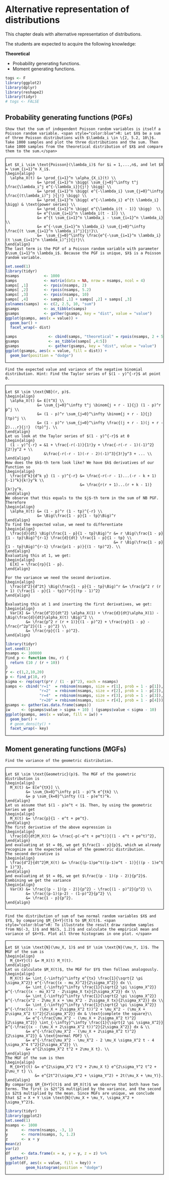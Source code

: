 # Alternative representation of distributions {#ard}

This chapter deals with alternative representation of distributions.

The students are expected to acquire the following knowledge:

**Theoretical**

- Probability generating functions.
- Moment generating functions.



<style>
.fold-btn { 
  float: right; 
  margin: 5px 5px 0 0;
}
.fold { 
  border: 1px solid black;
  min-height: 40px;
}
</style>

<script type="text/javascript">
$(document).ready(function() {
  $folds = $(".fold");
  $folds.wrapInner("<div class=\"fold-blck\">"); // wrap a div container around content
  $folds.prepend("<button class=\"fold-btn\">Unfold</button>");  // add a button
  $(".fold-blck").toggle();  // fold all blocks
  $(".fold-btn").on("click", function() {  // add onClick event
    $(this).text($(this).text() === "Fold" ? "Unfold" : "Fold");  // if the text equals "Fold", change it to "Unfold"or else to "Fold" 
    $(this).next(".fold-blck").toggle("linear");  // "swing" is the default easing function. This can be further customized in its speed or the overall animation itself.
  })
});
</script>


```r
togs <- F
library(ggplot2)
library(dplyr)
library(reshape2)
library(tidyr)
# togs <- FALSE
```

## Probability generating functions (PGFs)
```exercise
Show that the sum of independent Poisson random variables is itself a Poisson random variable. <span style="color:blue">R: Let $X$ be a sum of three Poisson distributions with $\lambda_i \in \{2, 5.2, 10\}$. Take 1000 samples and plot the three distributions and the sum. Then take 1000 samples from the theoretical distribution of $X$ and compare them to the sum.</span>

```

<div class="fold">
```solution
Let $X_i \sim \text{Poisson}(\lambda_i)$ for $i = 1,...,n$, and let $X = \sum_{i=1}^n X_i$.
\begin{align}
  \alpha_X(t) &= \prod_{i=1}^n \alpha_{X_i}(t) \\
              &= \prod_{i=1}^n \bigg( \sum_{j=0}^\infty t^j \frac{\lambda_i^j e^{-\lambda_i}}{j!} \bigg) \\
              &= \prod_{i=1}^n \bigg( e^{-\lambda_i} \sum_{j=0}^\infty \frac{(t\lambda_i)^j }{j!} \bigg) \\
              &= \prod_{i=1}^n \bigg( e^{-\lambda_i} e^{t \lambda_i} \bigg) & \text{power series} \\
              &= \prod_{i=1}^n \bigg( e^{\lambda_i(t - 1)} \bigg)  \\
              &= e^{\sum_{i=1}^n \lambda_i(t - 1)} \\
              &= e^{t \sum_{i=1}^n \lambda_i - \sum_{i=1}^n \lambda_i} \\
              &= e^{-\sum_{i=1}^n \lambda_i} \sum_{j=0}^\infty \frac{(t \sum_{i=1}^n \lambda_i)^j}{j!}\\
              &=  \sum_{j=0}^\infty \frac{e^{-\sum_{i=1}^n \lambda_i} (t \sum_{i=1}^n \lambda_i)^j}{j!}\\
\end{align}
The last term is the PGF of a Poisson random variable with parameter $\sum_{i=1}^n \lambda_i$. Because the PGF is unique, $X$ is a Poisson random variable.

```
```r
set.seed(1)
library(tidyr)
nsamps           <- 1000
samps            <- matrix(data = NA, nrow = nsamps, ncol = 4)
samps[ ,1]       <- rpois(nsamps, 2)
samps[ ,2]       <- rpois(nsamps, 5.2)
samps[ ,3]       <- rpois(nsamps, 10)
samps[ ,4]       <- samps[ ,1] + samps[ ,2] + samps[ ,3]
colnames(samps)  <- c(2, 2.5, 10, "sum")
gsamps           <- as_tibble(samps)
gsamps           <- gather(gsamps, key = "dist", value = "value")
ggplot(gsamps, aes(x = value)) +
  geom_bar() +
  facet_wrap(~ dist)

samps              <- cbind(samps, "theoretical" = rpois(nsamps, 2 + 5.2 + 10))
gsamps             <- as_tibble(samps[ ,4:5])
gsamps             <- gather(gsamps, key = "dist", value = "value")
ggplot(gsamps, aes(x = value, fill = dist)) +
  geom_bar(position = "dodge")

```
</div>

```exercise
Find the expected value and variance of the negative binomial distribution. Hint: Find the Taylor series of $(1 - y)^{-r}$ at point 0.

```

<div class="fold">
```solution
Let $X \sim \text{NB}(r, p)$. 
\begin{align}
  \alpha_X(t) &= E[t^X] \\
              &= \sum_{j=0}^\infty t^j \binom{j + r - 1}{j} (1 - p)^r p^j \\
              &= (1 - p)^r \sum_{j=0}^\infty \binom{j + r - 1}{j}  (tp)^j \\
              &= (1 - p)^r \sum_{j=0}^\infty \frac{(j + r - 1)(j + r - 2)...r}{j!}  (tp)^j. \\
\end{align}
Let us look at the Taylor series of $(1 - y)^{-r}$ at 0
\begin{align}
  (1 - y)^{-r} = &1 + \frac{-r(-1)}{1!}y + \frac{-r(-r - 1)(-1)^2}{2!}y^2 + \\
                 &\frac{-r(-r - 1)(-r - 2)(-1)^3}{3!}y^3 + ... \\
\end{align}
How does the $k$-th term look like? We have $k$ derivatives of our function so
\begin{align}
  \frac{d^k}{d^k y} (1 - y)^{-r} &= \frac{-r(-r - 1)...(-r - k + 1)(-1)^k}{k!}y^k \\
                                 &= \frac{r(r + 1)...(r + k - 1)}{k!}y^k.
\end{align}
We observe that this equals to the $j$-th term in the sum of NB PGF. Therefore
\begin{align}
  \alpha_X(t) &= (1 - p)^r (1 - tp)^{-r} \\
              &= \Big(\frac{1 - p}{1 - tp}\Big)^r
\end{align}
To find the expected value, we need to differentiate
\begin{align}
  \frac{d}{dt} \Big(\frac{1 - p}{1 - tp}\Big)^r &= r \Big(\frac{1 - p}{1 - tp}\Big)^{r-1} \frac{d}{dt} \frac{1 - p}{1 - tp} \\
                                                &= r \Big(\frac{1 - p}{1 - tp}\Big)^{r-1} \frac{p(1 - p)}{(1 - tp)^2}. \\
\end{align}
Evaluating this at 1, we get:
\begin{align}
  E[X] = \frac{rp}{1 - p}.
\end{align}
  
For the variance we need the second derivative.
\begin{align}
  \frac{d^2}{d^2t} \Big(\frac{1 - p}{1 - tp}\Big)^r &= \frac{p^2 r (r + 1) (\frac{1 - p}{1 - tp})^r}{(tp - 1)^2}
\end{align}

Evaluating this at 1 and inserting the first derivatives, we get:
\begin{align}
  Var[X] &= \frac{d^2}{dt^2} \alpha_X(1) + \frac{d}{dt}\alpha_X(1) - \Big(\frac{d}{dt}\alpha_X(t) \Big)^2 \\
         &= \frac{p^2 r (r + 1)}{(1 - p)^2} + \frac{rp}{1 - p} - \frac{r^2p^2}{(1 - p)^2} \\
         &= \frac{rp}{(1 - p)^2}.
\end{align}

```
```r
library(tidyr)
set.seed(1)
nsamps <- 100000
find_p <- function (mu, r) {
  return (10 / (r + 10))
}
r <- c(1,2,10,20)
p <- find_p(10, r)
sigma <- rep(sqrt(p*r / (1 - p)^2), each = nsamps)
samps <- cbind("r=1"  = rnbinom(nsamps, size = r[1], prob = 1 - p[1]),
               "r=2"  = rnbinom(nsamps, size = r[2], prob = 1 - p[2]),
               "r=4"  = rnbinom(nsamps, size = r[3], prob = 1 - p[3]),
               "r=20" = rnbinom(nsamps, size = r[4], prob = 1 - p[4]))
gsamps <- gather(as.data.frame(samps))
iw     <- (gsamps$value > sigma + 10) | (gsamps$value < sigma - 10)
ggplot(gsamps, aes(x = value, fill = iw)) +
  geom_bar() +
  # geom_density() +
  facet_wrap(~ key)
```
</div>

## Moment generating functions (MGFs)
```exercise
Find the variance of the geometric distribution.

```

<div class="fold">
```solution
Let $X \sim \text{Geometric}(p)$. The MGF of the geometric distribution is
\begin{align}
  M_X(t) &= E[e^{tX}] \\
         &= \sum_{k=0}^\infty p(1 - p)^k e^{tk} \\
         &= p \sum_{k=0}^\infty ((1 - p)e^t)^k.
\end{align}
Let us assume that $(1 - p)e^t < 1$. Then, by using the geometric series we get
\begin{align}
  M_X(t) &= \frac{p}{1 - e^t + pe^t}.
\end{align}
The first derivative of the above expression is
\begin{align}
  \frac{d}{dt}M_X(t) &= \frac{-p(-e^t + pe^t)}{(1 - e^t + pe^t)^2},
\end{align}
and evaluating at $t = 0$, we get $\frac{1 - p}{p}$, which we already recognize as the expected value of the geometric distribution.
The second derivative is
\begin{align}
  \frac{d^2}{dt^2}M_X(t) &= \frac{(p-1)pe^t((p-1)e^t - 1)}{((p - 1)e^t + 1)^3},
\end{align}
and evaluating at $t = 0$, we get $\frac{(p - 1)(p - 2)}{p^2}$. Combining we get the variance
\begin{align}
  Var(X) &= \frac{(p - 1)(p - 2)}{p^2} - \frac{(1 - p)^2}{p^2} \\
         &= \frac{(p-1)(p-2) - (1-p)^2}{p^2} \\
         &= \frac{1 - p}{p^2}.
\end{align}
```
</div>

```exercise
Find the distribution of sum of two normal random variables $X$ and $Y$, by comparing $M_{X+Y}(t)$ to $M_X(t)$. <span style="color:blue">R: To illustrate the result draw random samples from N$(-3, 1)$ and N$(5, 1.2)$ and calculate the empirical mean and variance of $X+Y$. Plot all three histograms in one plot. </span>

```

<div class="fold">
```solution
Let $X \sim \text{N}(\mu_X, 1)$ and $Y \sim \text{N}(\mu_Y, 1)$. The MGF of the sum is
\begin{align}
  M_{X+Y}(t) &= M_X(t) M_Y(t).
\end{align}
Let us calculate $M_X(t)$, the MGF for $Y$ then follows analogously.
\begin{align}
  M_X(t) &= \int_{-\infty}^\infty e^{tx} \frac{1}{\sqrt{2 \pi \sigma_X^2}} e^{-\frac{(x - mu_X)^2}{2\sigma_X^2}} dx \\
         &= \int_{-\infty}^\infty \frac{1}{\sqrt{2 \pi \sigma_X^2}} e^{-\frac{(x - mu_X)^2 - 2\sigma_X tx}{2\sigma_X^2}} dx \\
         &= \int_{-\infty}^\infty \frac{1}{\sqrt{2 \pi \sigma_X^2}} e^{-\frac{x^2 - 2\mu_X x + \mu_X^2 - 2\sigma_X tx}{2\sigma_X^2}} dx \\
         &= \int_{-\infty}^\infty \frac{1}{\sqrt{2 \pi \sigma_X^2}} e^{-\frac{(x - (\mu_X + 2\sigma_X^2 t))^2 + \mu_X^2 - (\mu_X + 2\sigma_X^2 t)^2}{2\sigma_X^2}} dx & \text{complete the square}\\
         &= e^{-\frac{\mu_X^2 - (\mu_X + 2\sigma_X^2 t)^2}{2\sigma_X^2}} \int_{-\infty}^\infty \frac{1}{\sqrt{2 \pi \sigma_X^2}} e^{-\frac{(x - (\mu_X + 2\sigma_X^2 t))^2}{2\sigma_X^2}} dx & \\
         &= e^{-\frac{\mu_X^2 - (\mu_X + 2\sigma_X^2 t)^2}{2\sigma_X^2}} & \text{normal PDF} \\
         &= e^{-\frac{\mu_X^2 - \mu_X^2 - 2 \mu_X \sigma_X^2 t - 4 \sigma_X^4 t^2}{2\sigma_X^2}} \\
         &= e^{2\sigma_X^2 t^2 + 2\mu_X t}. \\
\end{align}
The MGF of the sum is then
\begin{align}
  M_{X+Y}(t) &= e^{2\sigma_X^2 t^2 + 2\mu_X t} e^{2\sigma_Y^2 t^2 + 2\mu_Y t} \\
             &= e^{2t^2(\sigma_X^2 + \sigma_Y^2) + 2t(\mu_X + \mu_Y)}.
\end{align}
By comparing $M_{X+Y}(t)$ and $M_X(t)$ we observe that both have two terms. The first is $2t^2$ multiplied by the variance, and the second is $2t$ multiplied by the mean. Since MGFs are unique, we conclude that $Z = X + Y \sim \text{N}(\mu_X + \mu_Y, \sigma_X^2 + \sigma_Y^2)$.

```
```r
library(tidyr)
library(ggplot2)
set.seed(1)
nsamps <- 1000
x      <- rnorm(nsamps, -3, 1)
y      <- rnorm(nsamps, 5, 1.2)
z      <- x + y
mean(z)
var(z)
df     <- data.frame(x = x, y = y, z = z) %>%
  gather()
ggplot(df, aes(x = value, fill = key)) +
         geom_histogram(position = "dodge")
```
</div>

